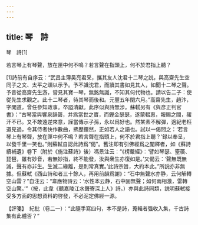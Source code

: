 ```yaml
---
---
---
```

title: 琴　詩
---



琴　詩[1]


若言琴上有琴聲，放在匣中何不鳴？若言聲在指頭上，何不於君指上聽？

[1]詩前有自序云：“武昌主簿吴亮君采，攜其友人沈君十二琴之説，與高齋先生空同子之文、太平之頌以示予。予不識沈君，而讀其書如見其人，如聞十二琴之聲。予昔從高齋先生游，嘗見其寶一琴，無銘無識，不知其何代物也。請以告二子：使從先生求觀之。此十二琴者，待其琴而後和。元豐五年閏六月。”高齋先生，趙汴，字閲道，曾任參知政事。卒謚清獻。此序似與詩無涉。蘇軾另有《與彦正判官書》：“古琴當與響泉韻磬，并爲當世之寶，而鏗金瑟瑟，遂蒙輟惠，報賜之間，赧汗不已。又不敢遠逆來意，謹當傳示子孫，永以爲好也。然某素不解彈，適紀老枉道見過，令其侍者快作數曲，拂歷鏗然，正如若人之語也。試以一偈問之：‘若言琴上有琴聲，放在匣中何不鳴？若言聲在指頭上，何不於君指上聽？’録以奉呈，以發千里一笑也。”則蘇軾自認此詩爲“偈”。舊注即有引佛經爲之闡釋者，如《蘇詩續補遺》卷下（附於《施注蘇詩》後）馮景注云：“《楞嚴經》：‘譬如琴瑟、箜篌、琵琶，雖有妙音，若無妙指，終不能發，汝與衆生亦復如是。’又偈云：‘聲無既無滅，聲有亦非生。生滅二緣離，是則常真實。’此詩宗旨，大約本此。”所説亦非無據。但蘇軾《西山詩和者三十餘人，再用前韻爲謝》：“石中無聲水亦静，云何解轉空山雷？”自注云：“韋應物詩云：‘水性本云静，石中固無聲；如何兩相激，雷轉空山驚。’”（按，此韋《聽嘉陵江水聲寄深上人》詩。）亦與此詩同類，説明蘇軾接受多方面的思想資料的啓發，不必泥定佛經一源。

【評箋】　紀批（卷二一）：“此隨手寫四句，本不是詩，蒐輯者强收入集，千古詩集有此體否？”